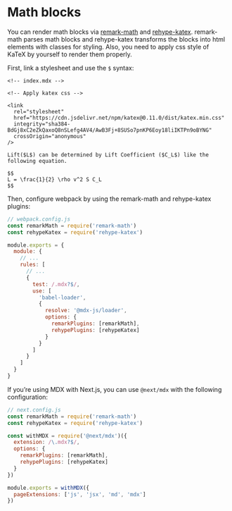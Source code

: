 # Math blocks

You can render math blocks via [remark-math](https://github.com/remarkjs/remark-math/blob/master/packages/remark-math) and [rehype-katex](https://github.com/remarkjs/remark-math/blob/master/packages/rehype-katex). remark-math parses math blocks and rehype-katex transforms the blocks into html elements with classes for styling. Also, you need to apply css style of KaTeX by yourself to render them properly.

First, link a stylesheet and use the `$` syntax:

```mdx
<!-- index.mdx -->

<!-- Apply katex css -->

<link
  rel="stylesheet"
  href="https://cdn.jsdelivr.net/npm/katex@0.11.0/dist/katex.min.css"
  integrity="sha384-BdGj8xC2eZkQaxoQ8nSLefg4AV4/AwB3Fj+8SUSo7pnKP6Eoy18liIKTPn9oBYNG"
  crossOrigin="anonymous"
/>

Lift($L$) can be determined by Lift Coefficient ($C_L$) like the following equation.

$$
L = \frac{1}{2} \rho v^2 S C_L
$$
```

Then, configure webpack by using the remark-math and rehype-katex plugins:

```js
// webpack.config.js
const remarkMath = require('remark-math')
const rehypeKatex = require('rehype-katex')

module.exports = {
  module: {
    // ...
    rules: [
      // ...
      {
        test: /.mdx?$/,
        use: [
          'babel-loader',
          {
            resolve: '@mdx-js/loader',
            options: {
              remarkPlugins: [remarkMath],
              rehypePlugins: [rehypeKatex]
            }
          }
        ]
      }
    ]
  }
}
```

If you’re using MDX with Next.js, you can use `@next/mdx` with the following configuration:

```js
// next.config.js
const remarkMath = require('remark-math')
const rehypeKatex = require('rehype-katex')

const withMDX = require('@next/mdx')({
  extension: /\.mdx?$/,
  options: {
    remarkPlugins: [remarkMath],
    rehypePlugins: [rehypeKatex]
  }
})

module.exports = withMDX({
  pageExtensions: ['js', 'jsx', 'md', 'mdx']
})
```

